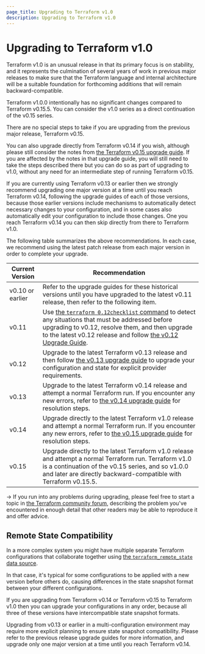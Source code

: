 ```yaml
---
page_title: Upgrading to Terraform v1.0
description: Upgrading to Terraform v1.0
---
```


# Upgrading to Terraform v1.0

Terraform v1.0 is an unusual release in that its primary focus is on stability,
and it represents the culmination of several years of work in previous major
releases to make sure that the Terraform language and internal architecture
will be a suitable foundation for forthcoming additions that will remain
backward-compatible.

Terraform v1.0.0 intentionally has no significant changes compared to Terraform
v0.15.5. You can consider the v1.0 series as a direct continuation of the v0.15
series.

There are no special steps to take if you are upgrading from the previous
major release, Terraform v0.15.

You can also upgrade directly from Terraform v0.14 if you wish, although please
still consider the notes from [the Terraform v0.15 upgrade guide](/language/upgrade-guides/0-15).
If you are affected by the notes in that upgrade guide, you will still need to
take the steps described there but you can do so as part of upgrading to v1.0,
without any need for an intermediate step of running Terraform v0.15.

If you are currently using Terraform v0.13 or earlier then we strongly
recommend upgrading one major version at a time until you reach Terraform v0.14,
following the upgrade guides of each of those versions, because those earlier
versions include mechanisms to automatically detect necessary changes to your
configuration, and in some cases also automatically edit your configuration
to include those changes. One you reach Terraform v0.14 you can then skip
directly from there to Terraform v1.0.

The following table summarizes the above recommendations. In each case, we
recommend using the latest patch release from each major version in order to
complete your upgrade.

| Current Version  | Recommendation                                                                                                                                                                                                                                                                                     |
| ---------------- | -------------------------------------------------------------------------------------------------------------------------------------------------------------------------------------------------------------------------------------------------------------------------------------------------- |
| v0.10 or earlier | Refer to the upgrade guides for these historical versions until you have upgraded to the latest v0.11 release, then refer to the following item.                                                                                                                                                   |
| v0.11            | Use [the `terraform 0.12checklist` command](/language/upgrade-guides/0-12#pre-upgrade-checklist) to detect any situations that must be addressed before upgrading to v0.12, resolve them, and then upgrade to the latest v0.12 release and follow [the v0.12 Upgrade Guide](/upgrade-guides/0-12). |
| v0.12            | Upgrade to the latest Terraform v0.13 release and then follow [the v0.13 upgrade guide](/language/upgrade-guides/0-13) to upgrade your configuration and state for explicit provider requirements.                                                                                                 |
| v0.13            | Upgrade to the latest Terraform v0.14 release and attempt a normal Terraform run. If you encounter any new errors, refer to [the v0.14 upgrade guide](/language/upgrade-guides/0-14) for resolution steps.                                                                                         |
| v0.14            | Upgrade directly to the latest Terraform v1.0 release and attempt a normal Terraform run. If you encounter any new errors, refer to [the v0.15 upgrade guide](/language/upgrade-guides/0-15) for resolution steps.                                                                                 |
| v0.15            | Upgrade directly to the latest Terraform v1.0 release and attempt a normal Terraform run. Terraform v1.0 is a continuation of the v0.15 series, and so v1.0.0 and later are directly backward-compatible with Terraform v0.15.5.                                                                   |

-> If you run into any problems during upgrading, please feel free to start a
topic in [the Terraform community forum](https://discuss.hashicorp.com/c/terraform-core),
describing the problem you've encountered in enough detail that other readers
may be able to reproduce it and offer advice.

## Remote State Compatibility

In a more complex system you might have multiple separate Terraform
configurations that collaborate together using
[the `terraform_remote_state` data source](/language/state/remote-state-data).

In that case, it's typical for some configurations to be applied with a new
version before others do, causing differences in the state snapshot format
between your different configurations.

If you are upgrading from Terraform v0.14 or Terraform v0.15 to Terraform v1.0
then you can upgrade your configurations in any order, because all three of
these versions have intercompatible state snapshot formats.

Upgrading from v0.13 or earlier in a multi-configuration environment may
require more explicit planning to ensure state snapshot compatibility. Please
refer to the previous release upgrade guides for more information, and upgrade
only one major version at a time until you reach Terraform v0.14.
